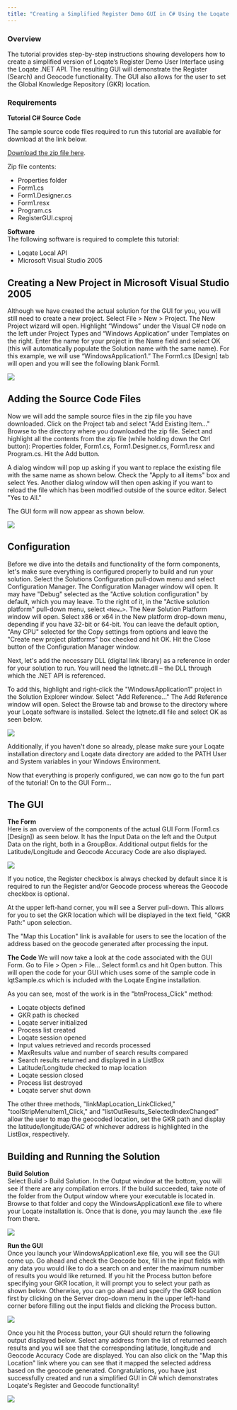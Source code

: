 ```yaml
---
title: "Creating a Simplified Register Demo GUI in C# Using the Loqate .NET API"
---
```


### Overview

The tutorial provides step-by-step instructions showing developers how to create a simplified version of Loqate’s Register Demo User Interface using the Loqate .NET API. The resulting GUI will demonstrate the Register (Search) and Geocode functionality. The GUI also allows for the user to set the Global Knowledge Repository (GKR) location.

### Requirements

**Tutorial C# Source Code** <br/>

The sample source code files required to run this tutorial are available for download at the link below.

[Download the zip file here](https://support.loqate.com/wp-content/uploads/2012/07/RegisterGUI.zip).

Zip file contents:

- Properties folder
- Form1.cs
- Form1.Designer.cs
- Form1.resx
- Program.cs
- RegisterGUI.csproj

**Software** <br/>
The following software is required to complete this tutorial:

- Loqate Local API
- Microsoft Visual Studio 2005

## Creating a New Project in Microsoft Visual Studio 2005

Although we have created the actual solution for the GUI for you, you will still need to create a new project. Select File > New > Project. The New Project wizard will open. Highlight “Windows” under the Visual C# node on the left under Project Types and “Windows Application” under Templates on the right. Enter the name for your project in the Name field and select OK (this will automatically populate the Solution name with the same name). For this example, we will use “WindowsApplication1.” The Form1.cs [Design] tab will open and you will see the following blank Form1.

<frame caption="">
  <img src="/images/form11 (1).png" />
</frame>

## Adding the Source Code Files

Now we will add the sample source files in the zip file you have downloaded. Click on the Project tab and select "Add Existing Item…" Browse to the directory where you downloaded the zip file. Select and highlight all the contents from the zip file (while holding down the Ctrl button): Properties folder, Form1.cs, Form1.Designer.cs, Form1.resx and Program.cs. Hit the Add button.

A dialog window will pop up asking if you want to replace the existing file with the same name as shown below. Check the "Apply to all items" box and select Yes. Another dialog window will then open asking if you want to reload the file which has been modified outside of the source editor. Select "Yes to All."

The GUI form will now appear as shown below.

<frame caption="">
  <img src="/images/form11 (1).png" />
</frame>

## Configuration

Before we dive into the details and functionality of the form components, let's make sure everything is configured properly to build and run your solution. Select the Solutions Configuration pull-down menu and select Configuration Manager. The Configuration Manager window will open. It may have "Debug" selected as the "Active solution configuration" by default, which you may leave. To the right of it, in the "Active solution platform" pull-down menu, select `<New…>`. The New Solution Platform window will open. Select x86 or x64 in the New platform drop-down menu, depending if you have 32-bit or 64-bit. You can leave the default option, "Any CPU" selected for the Copy settings from options and leave the "Create new project platforms" box checked and hit OK. Hit the Close button of the Configuration Manager window.

Next, let's add the necessary DLL (digital link library) as a reference in order for your solution to run. You will need the lqtnetc.dll – the DLL through which the .NET API is referenced.

To add this, highlight and right-click the "WindowsApplication1" project in the Solution Explorer window. Select "Add Reference…" The Add Reference window will open. Select the Browse tab and browse to the directory where your Loqate software is installed. Select the lqtnetc.dll file and select OK as seen below.

<frame caption="">
  <img src="/images/addref1.png" />
</frame>

Additionally, if you haven't done so already, please make sure your Loqate installation directory and Loqate data directory are added to the PATH User and System variables in your Windows Environment.

Now that everything is properly configured, we can now go to the fun part of the tutorial! On to the GUI Form…

## The GUI

**The Form** <br/>
Here is an overview of the components of the actual GUI Form (Form1.cs [Design]) as seen below. It has the Input Data on the left and the Output Data on the right, both in a GroupBox. Additional output fields for the Latitude/Longitude and Geocode Accuracy Code are also displayed.

<frame caption="">
  <img src="/images/regguifinal.png" />
</frame>

If you notice, the Register checkbox is always checked by default since it is required to run the Register and/or Geocode process whereas the Geocode checkbox is optional.

At the upper left-hand corner, you will see a Server pull-down. This allows for you to set the GKR location which will be displayed in the text field, "GKR Path:" upon selection.

The "Map this Location" link is available for users to see the location of the address based on the geocode generated after processing the input.

**The Code**
We will now take a look at the code associated with the GUI Form. Go to File > Open > File… Select form1.cs and hit Open button. This will open the code for your GUI which uses some of the sample code in lqtSample.cs which is included with the Loqate Engine installation.

As you can see, most of the work is in the "btnProcess_Click" method:

- Loqate objects defined
- GKR path is checked
- Loqate server initialized
- Process list created
- Loqate session opened
- Input values retrieved and records processed
- MaxResults value and number of search results compared
- Search results returned and displayed in a ListBox
- Latitude/Longitude checked to map location
- Loqate session closed
- Process list destroyed
- Loqate server shut down

The other three methods, "linkMapLocation_LinkClicked," "toolStripMenuItem1_Click," and "listOutResults_SelectedIndexChanged" allow the user to map the geocoded location, set the GKR path and display the latitude/longitude/GAC of whichever address is highlighted in the ListBox, respectively.

## Building and Running the Solution

**Build Solution** <br/>
Select Build > Build Solution. In the Output window at the bottom, you will see if there are any compilation errors. If the build succeeded, take note of the folder from the Output window where your executable is located in. Browse to that folder and copy the WindowsApplication1.exe file to where your Loqate installation is. Once that is done, you may launch the .exe file from there.

<frame caption="">
  <img src="/images/exe (1).png" />
</frame>

**Run the GUI** <br/>
Once you launch your WindowsApplication1.exe file, you will see the GUI come up. Go ahead and check the Geocode box, fill in the input fields with any data you would like to do a search on and enter the maximum number of results you would like returned. If you hit the Process button before specifying your GKR location, it will prompt you to select your path as shown below. Otherwise, you can go ahead and specify the GKR location first by clicking on the Server drop-down menu in the upper left-hand corner before filling out the input fields and clicking the Process button.

<frame caption="">
  <img src="/images/regguiprompt.png" />
</frame>

Once you hit the Process button, your GUI should return the following output displayed below. Select any address from the list of returned search results and you will see that the corresponding latitude, longitude and Geocode Accuracy Code are displayed. You can also click on the "Map this Location" link where you can see that it mapped the selected address based on the geocode generated. Congratulations, you have just successfully created and run a simplified GUI in C# which demonstrates Loqate's Register and Geocode functionality!

<frame caption="">
  <img src="/images/regguioutput.png" />
</frame>
